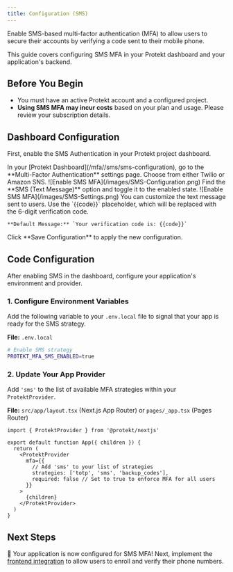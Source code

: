 ```yaml
---
title: Configuration (SMS)
---
```


Enable SMS-based multi-factor authentication (MFA) to allow users to secure their accounts by verifying a code sent to their mobile phone.

This guide covers configuring SMS MFA in your Protekt dashboard and your application's backend.

## Before You Begin

- You must have an active Protekt account and a configured project.
- **Using SMS MFA may incur costs** based on your plan and usage. Please review your subscription details.

## Dashboard Configuration

First, enable the SMS Authentication in your Protekt project dashboard.

<Steps>
  <Step title="Navigate to Multi-Factor Authentication">
    In your [Protekt Dashboard](/mfa//sms/sms-configuration), go to the **Multi-Factor Authentication** settings page.
  </Step>

  <Step title="Select SMS Provider">
    Choose from either Twilio or Amazon SNS.
    ![Enable SMS MFA](/images/SMS-Configuration.png)
  </Step>

  <Step title="Enable SMS Authentication">
    Find the **SMS (Text Message)** option and toggle it to the enabled state.
    ![Enable SMS MFA](/images/SMS-Settings.png)
  </Step>

  <Step title="Configure Message Template (Optional)">
    You can customize the text message sent to users. Use the `{{code}}` placeholder, which will be replaced with the 6-digit verification code.

    **Default Message:** `Your verification code is: {{code}}`
  </Step>

  <Step title="Save Your Changes">
    Click **Save Configuration** to apply the new configuration.
  </Step>
</Steps>

## Code Configuration

After enabling SMS in the dashboard, configure your application's environment and provider.

### 1. Configure Environment Variables
Add the following variable to your `.env.local` file to signal that your app is ready for the SMS strategy.

**File:** `.env.local`
```bash
# Enable SMS strategy
PROTEKT_MFA_SMS_ENABLED=true
```

### 2. Update Your App Provider
Add `'sms'` to the list of available MFA strategies within your `ProtektProvider`.

**File:** `src/app/layout.tsx` (Next.js App Router) or `pages/_app.tsx` (Pages Router)
```tsx
import { ProtektProvider } from '@protekt/nextjs'

export default function App({ children }) {
  return (
    <ProtektProvider
      mfa={{
        // Add 'sms' to your list of strategies
        strategies: ['totp', 'sms', 'backup_codes'],
        required: false // Set to true to enforce MFA for all users
      }}
    >
      {children}
    </ProtektProvider>
  )
}
```

## Next Steps

🎉 Your application is now configured for SMS MFA! Next, implement the [frontend integration](/mfa/sms/sms-frontend-integration) to allow users to enroll and verify their phone numbers.
